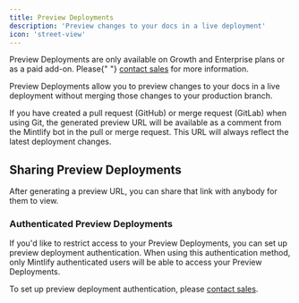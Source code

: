 ```yaml
---
title: Preview Deployments
description: 'Preview changes to your docs in a live deployment'
icon: 'street-view'
---
```


<Info>
  Preview Deployments are only available on Growth and Enterprise plans or as a paid add-on. Please{" "}
  <a href="mailto:sales@mintlify.com">contact sales</a> for more information.
</Info>

Preview Deployments allow you to preview changes to your docs in a live deployment without merging those changes to your production branch.

If you have created a pull request (GitHub) or merge request (GitLab) when using Git, the generated preview URL will be available as a comment from the Mintlify bot in the pull or merge request. This URL will always reflect the latest deployment changes.

## Sharing Preview Deployments

After generating a preview URL, you can share that link with anybody for them to view.

### Authenticated Preview Deployments

If you'd like to restrict access to your Preview Deployments, you can set up preview deployment authentication. When using this authentication method, only Mintlify authenticated users will be able to access your Preview Deployments.

To set up preview deployment authentication, please [contact sales](mailto:sales@mintlify.com).
